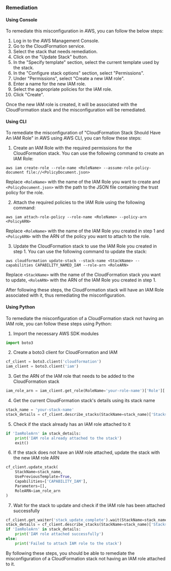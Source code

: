### Remediation

#### Using Console

To remediate this misconfiguration in AWS, you can follow the below steps:

1. Log in to the AWS Management Console.
2. Go to the CloudFormation service.
3. Select the stack that needs remediation.
4. Click on the "Update Stack" button.
5. In the "Specify template" section, select the current template used by the stack.
6. In the "Configure stack options" section, select "Permissions".
7. Under "Permissions", select "Create a new IAM role".
8. Enter a name for the new IAM role.
9. Select the appropriate policies for the IAM role.
10. Click "Create".

Once the new IAM role is created, it will be associated with the CloudFormation stack and the misconfiguration will be remediated.

#### Using CLI

To remediate the misconfiguration of "CloudFormation Stack Should Have An IAM Role" in AWS using AWS CLI, you can follow these steps:

1. Create an IAM Role with the required permissions for the CloudFormation stack. You can use the following command to create an IAM Role:
```
aws iam create-role --role-name <RoleName> --assume-role-policy-document file://<PolicyDocument.json>
```
Replace `<RoleName>` with the name of the IAM Role you want to create and `<PolicyDocument.json>` with the path to the JSON file containing the trust policy for the role.

2. Attach the required policies to the IAM Role using the following command:
```
aws iam attach-role-policy --role-name <RoleName> --policy-arn <PolicyARN>
```
Replace `<RoleName>` with the name of the IAM Role you created in step 1 and `<PolicyARN>` with the ARN of the policy you want to attach to the role.

3. Update the CloudFormation stack to use the IAM Role you created in step 1. You can use the following command to update the stack:
```
aws cloudformation update-stack --stack-name <StackName> --capabilities CAPABILITY_NAMED_IAM --role-arn <RoleARN>
```
Replace `<StackName>` with the name of the CloudFormation stack you want to update, `<RoleARN>` with the ARN of the IAM Role you created in step 1.

After following these steps, the CloudFormation stack will have an IAM Role associated with it, thus remediating the misconfiguration.

#### Using Python

To remediate the misconfiguration of a CloudFormation stack not having an IAM role, you can follow these steps using Python:

1. Import the necessary AWS SDK modules
```python
import boto3
```

2. Create a boto3 client for CloudFormation and IAM
```python
cf_client = boto3.client('cloudformation')
iam_client = boto3.client('iam')
```

3. Get the ARN of the IAM role that needs to be added to the CloudFormation stack
```python
iam_role_arn = iam_client.get_role(RoleName='your-role-name')['Role']['Arn']
```

4. Get the current CloudFormation stack's details using its stack name
```python
stack_name = 'your-stack-name'
stack_details = cf_client.describe_stacks(StackName=stack_name)['Stacks'][0]
```

5. Check if the stack already has an IAM role attached to it
```python
if 'IamRoleArn' in stack_details:
    print('IAM role already attached to the stack')
    exit()
```

6. If the stack does not have an IAM role attached, update the stack with the new IAM role ARN
```python
cf_client.update_stack(
    StackName=stack_name,
    UsePreviousTemplate=True,
    Capabilities=['CAPABILITY_IAM'],
    Parameters=[],
    RoleARN=iam_role_arn
)
```

7. Wait for the stack to update and check if the IAM role has been attached successfully
```python
cf_client.get_waiter('stack_update_complete').wait(StackName=stack_name)
stack_details = cf_client.describe_stacks(StackName=stack_name)['Stacks'][0]
if 'IamRoleArn' in stack_details:
    print('IAM role attached successfully')
else:
    print('Failed to attach IAM role to the stack')
```

By following these steps, you should be able to remediate the misconfiguration of a CloudFormation stack not having an IAM role attached to it.

